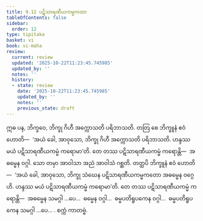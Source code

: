 ```yaml
---
title: 9.12 ပဋိသာရဏီယကမ္မကထာ
tableOfContents: false
sidebar:
  order: 12
type: tipitaka
basket: vi
book: vi-maha
review:
  current: review
  updated: '2025-10-22T11:23:45.745985'
  updated_by: ''
  notes: ''
  history:
  - state: review
    date: '2025-10-22T11:23:45.745985'
    updated_by: ''
    notes: ''
    previous_state: draft
---
```



<ReviewStatus review={frontmatter.review} showDetails={true} />

<HypothesisAnnotation frontmatter={frontmatter} />

<DynamicBreadcrumb />

<Division number="414" book="vi-maha" e="ch" v="3" p="457">

<Paragraph number="1850" book="vi-maha">
ဣဓ ပန, ဘိက္ခဝေ, ဘိက္ခု ဂိဟီ အက္ကောသတိ ပရိဘာသတိ. တတြ စေ ဘိက္ခူနံ ဧဝံ ဟောတိ—  ‘အယံ ခေါ, အာဝုသော, ဘိက္ခု ဂိဟီ အက္ကောသတိ ပရိဘာသတိ. ဟန္ဒဿ မယံ ပဋိသာရဏီယကမ္မံ ကရောမာ’တိ. တေ တဿ ပဋိသာရဏီယကမ္မံ ကရောန္တိ—  အဓမ္မေန ဝဂ္ဂါ. သော တမှာ အာဝါသာ အညံ အာဝါသံ ဂစ္ဆတိ. တတ္ထပိ ဘိက္ခူနံ ဧဝံ ဟောတိ—  ‘အယံ ခေါ, အာဝုသော, ဘိက္ခု သံဃေန ပဋိသာရဏီယကမ္မကတော အဓမ္မေန ဝဂ္ဂေဟိ. ဟန္ဒဿ မယံ ပဋိသာရဏီယကမ္မံ ကရောမာ’တိ. တေ တဿ ပဋိသာရဏီယကမ္မံ ကရောန္တိ—  အဓမ္မေန သမဂ္ဂါ …ပေ…  ဓမ္မေန ဝဂ္ဂါ…  ဓမ္မပတိရူပကေန ဝဂ္ဂါ…  ဓမ္မပတိရူပကေန သမဂ္ဂါ …ပေ… .

</Paragraph>
</Division>

<Paragraph number="1851" type="center" book="vi-maha">
စက္ကံ ကာတဗ္ဗံ.
</Paragraph>
